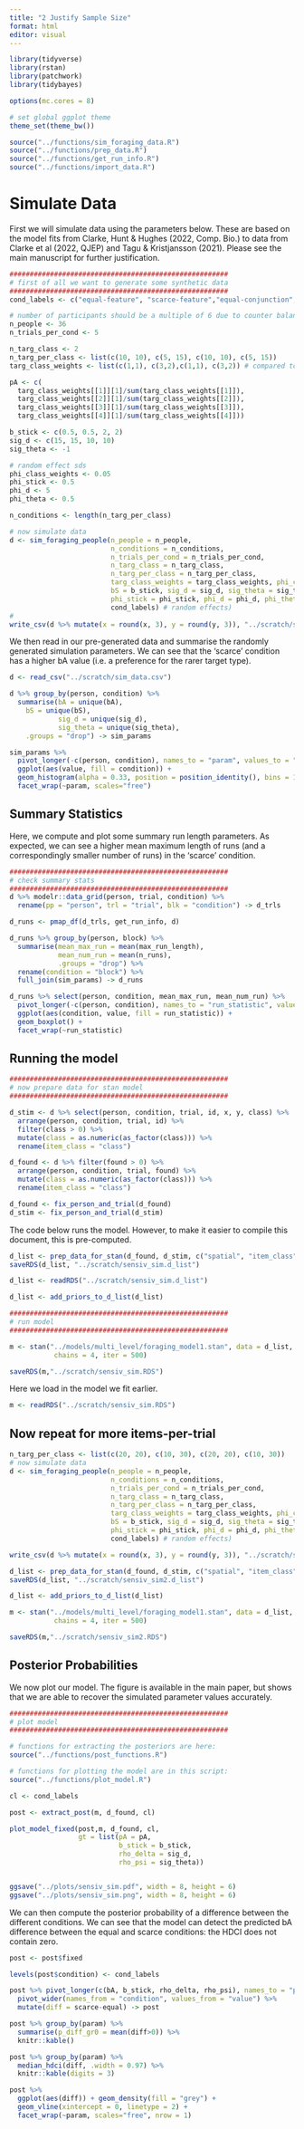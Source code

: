 ```yaml
---
title: "2 Justify Sample Size"
format: html
editor: visual
---
```


```r
library(tidyverse)
library(rstan)
library(patchwork)
library(tidybayes)

options(mc.cores = 8)

# set global ggplot theme
theme_set(theme_bw())

source("../functions/sim_foraging_data.R")
source("../functions/prep_data.R")
source("../functions/get_run_info.R")
source("../functions/import_data.R")
```

# Simulate Data

First we will simulate data using the parameters below. These are based on the model fits from Clarke, Hunt & Hughes (2022, Comp. Bio.) to data from Clarke et al (2022, QJEP) and Tagu & Kristjansson (2021). Please see the main manuscript for further justification.

```r
######################################################
# first of all we want to generate some synthetic data
######################################################
cond_labels <- c("equal-feature", "scarce-feature","equal-conjunction", "scarce-conjunction" )

# number of participants should be a multiple of 6 due to counter balancing
n_people <- 36
n_trials_per_cond <- 5

n_targ_class <- 2
n_targ_per_class <- list(c(10, 10), c(5, 15), c(10, 10), c(5, 15))
targ_class_weights <- list(c(1,1), c(3,2),c(1,1), c(3,2)) # compared to approx 3:1 (75%) in Tagu & Kristjansson (2021)

pA <- c(
  targ_class_weights[[1]][1]/sum(targ_class_weights[[1]]), 
  targ_class_weights[[2]][1]/sum(targ_class_weights[[2]]),
  targ_class_weights[[3]][1]/sum(targ_class_weights[[3]]),
  targ_class_weights[[4]][1]/sum(targ_class_weights[[4]]))

b_stick <- c(0.5, 0.5, 2, 2)
sig_d <- c(15, 15, 10, 10)
sig_theta <- -1

# random effect sds
phi_class_weights <- 0.05
phi_stick <- 0.5
phi_d <- 5
phi_theta <- 0.5

n_conditions <- length(n_targ_per_class)
```

```r
# now simulate data
d <- sim_foraging_people(n_people = n_people,
                         n_conditions = n_conditions,
                         n_trials_per_cond = n_trials_per_cond,
                         n_targ_class = n_targ_class,
                         n_targ_per_class = n_targ_per_class,
                         targ_class_weights = targ_class_weights, phi_class_weights = phi_class_weights,
                         bS = b_stick, sig_d = sig_d, sig_theta = sig_theta, # fixed effects
                         phi_stick = phi_stick, phi_d = phi_d, phi_theta = phi_theta,
                         cond_labels) # random effects)
# 
write_csv(d %>% mutate(x = round(x, 3), y = round(y, 3)), "../scratch/sim_data.csv")
```

We then read in our pre-generated data and summarise the randomly generated simulation parameters. We can see that the 'scarce' condition has a higher bA value (i.e. a preference for the rarer target type).

```r
d <- read_csv("../scratch/sim_data.csv")

d %>% group_by(person, condition) %>%
  summarise(bA = unique(bA),
    bS = unique(bS),
            sig_d = unique(sig_d),
            sig_theta = unique(sig_theta),
    .groups = "drop") -> sim_params

sim_params %>% 
  pivot_longer(-c(person, condition), names_to = "param", values_to = "value") %>%
  ggplot(aes(value, fill = condition)) + 
  geom_histogram(alpha = 0.33, position = position_identity(), bins = 12) + 
  facet_wrap(~param, scales="free")
```

## Summary Statistics

Here, we compute and plot some summary run length parameters. As expected, we can see a higher mean maximum length of runs (and a correspondingly smaller number of runs) in the 'scarce' condition.

```r
######################################################
# check summary stats
######################################################
d %>% modelr::data_grid(person, trial, condition) %>% 
  rename(pp = "person", trl = "trial", blk = "condition") -> d_trls

d_runs <- pmap_df(d_trls, get_run_info, d)

d_runs %>% group_by(person, block) %>%
  summarise(mean_max_run = mean(max_run_length),
            mean_num_run = mean(n_runs),
            .groups = "drop") %>%
  rename(condition = "block") %>%
  full_join(sim_params) -> d_runs

d_runs %>% select(person, condition, mean_max_run, mean_num_run) %>%
  pivot_longer(-c(person, condition), names_to = "run_statistic", values_to = "value") %>%
  ggplot(aes(condition, value, fill = run_statistic)) + 
  geom_boxplot() +
  facet_wrap(~run_statistic)
```

## Running the model

```r
######################################################
# now prepare data for stan model
######################################################

d_stim <- d %>% select(person, condition, trial, id, x, y, class) %>%
  arrange(person, condition, trial, id) %>%
  filter(class > 0) %>%
  mutate(class = as.numeric(as_factor(class))) %>%
  rename(item_class = "class")

d_found <- d %>% filter(found > 0) %>% 
  arrange(person, condition, trial, found) %>%
  mutate(class = as.numeric(as_factor(class))) %>%
  rename(item_class = "class")

d_found <- fix_person_and_trial(d_found)
d_stim <- fix_person_and_trial(d_stim)
```

The code below runs the model. However, to make it easier to compile this document, this is pre-computed.

```r
d_list <- prep_data_for_stan(d_found, d_stim, c("spatial", "item_class"))
saveRDS(d_list, "../scratch/sensiv_sim.d_list")
```

```r
d_list <- readRDS("../scratch/sensiv_sim.d_list")

d_list <- add_priors_to_d_list(d_list)

######################################################
# run model
######################################################

m <- stan("../models/multi_level/foraging_model1.stan", data = d_list, 
           chains = 4, iter = 500)

saveRDS(m,"../scratch/sensiv_sim.RDS")
```

Here we load in the model we fit earlier.

```r
m <- readRDS("../scratch/sensiv_sim.RDS")
```


## Now repeat for more items-per-trial


```r
n_targ_per_class <- list(c(20, 20), c(10, 30), c(20, 20), c(10, 30))
# now simulate data
d <- sim_foraging_people(n_people = n_people,
                         n_conditions = n_conditions,
                         n_trials_per_cond = n_trials_per_cond,
                         n_targ_class = n_targ_class,
                         n_targ_per_class = n_targ_per_class,
                         targ_class_weights = targ_class_weights, phi_class_weights = phi_class_weights,
                         bS = b_stick, sig_d = sig_d, sig_theta = sig_theta, # fixed effects
                         phi_stick = phi_stick, phi_d = phi_d, phi_theta = phi_theta,
                         cond_labels) # random effects)

write_csv(d %>% mutate(x = round(x, 3), y = round(y, 3)), "../scratch/sim_data2.csv")

d_list <- prep_data_for_stan(d_found, d_stim, c("spatial", "item_class"))
saveRDS(d_list, "../scratch/sensiv_sim2.d_list")

d_list <- add_priors_to_d_list(d_list)

m <- stan("../models/multi_level/foraging_model1.stan", data = d_list, 
           chains = 4, iter = 500)

saveRDS(m,"../scratch/sensiv_sim2.RDS")
```


## Posterior Probabilities

We now plot our model. The figure is available in the main paper, but shows that we are able to recover the simulated parameter values accurately.

```r
######################################################
# plot model
######################################################

# functions for extracting the posteriors are here:
source("../functions/post_functions.R")

# functions for plotting the model are in this script: 
source("../functions/plot_model.R")

cl <- cond_labels

post <- extract_post(m, d_found, cl)

plot_model_fixed(post,m, d_found, cl,                  
                 gt = list(pA = pA, 
                           b_stick = b_stick, 
                           rho_delta = sig_d,
                           rho_psi = sig_theta))


ggsave("../plots/sensiv_sim.pdf", width = 8, height = 6)
ggsave("../plots/sensiv_sim.png", width = 8, height = 6)
```

We can then compute the posterior probability of a difference between the different conditions. We can see that the model can detect the predicted bA difference between the equal and scarce conditions: the HDCI does not contain zero.

```r

post <- post$fixed

levels(post$condition) <- cond_labels 

post %>% pivot_longer(c(bA, b_stick, rho_delta, rho_psi), names_to = "param") %>%
  pivot_wider(names_from = "condition", values_from = "value") %>%
  mutate(diff = scarce-equal) -> post

post %>% group_by(param) %>%
  summarise(p_diff_gr0 = mean(diff>0)) %>%
  knitr::kable()

post %>% group_by(param) %>%
  median_hdci(diff, .width = 0.97) %>%
  knitr::kable(digits = 3)

post %>%
  ggplot(aes(diff)) + geom_density(fill = "grey") + 
  geom_vline(xintercept = 0, linetype = 2) + 
  facet_wrap(~param, scales="free", nrow = 1)
```
